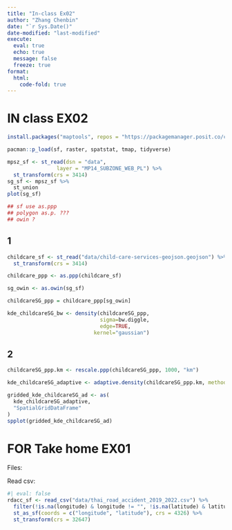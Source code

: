 ```yaml
---
title: "In-class Ex02"
author: "Zhang Chenbin"
date: "`r Sys.Date()"
date-modified: "last-modified"
execute: 
  eval: true
  echo: true
  message: false
  freeze: true
format: 
  html:
    code-fold: true
---
```


# IN class EX02

```r
install.packages("maptools", repos = "https://packagemanager.posit.co/cran/2023-10-13")
```

```r
pacman::p_load(sf, raster, spatstat, tmap, tidyverse)
```

```r
mpsz_sf <- st_read(dsn = "data", 
                layer = "MP14_SUBZONE_WEB_PL") %>%
  st_transform(crs = 3414)
sg_sf <- mpsz_sf %>%
  st_union
plot(sg_sf)
```

```r
## sf use as.ppp
## polygon as.p. ???
## owin ?
```

## 1

```r
childcare_sf <- st_read("data/child-care-services-geojson.geojson") %>%
  st_transform(crs = 3414)
```

```r
childcare_ppp <- as.ppp(childcare_sf)
```

```r
sg_owin <- as.owin(sg_sf)
```

```r
childcareSG_ppp = childcare_ppp[sg_owin]
```

```r
kde_childcareSG_bw <- density(childcareSG_ppp,
                              sigma=bw.diggle,
                              edge=TRUE,
                            kernel="gaussian") 
```

## 2

```r
childcareSG_ppp.km <- rescale.ppp(childcareSG_ppp, 1000, "km")

kde_childcareSG_adaptive <- adaptive.density(childcareSG_ppp.km, method="kernel")

gridded_kde_childcareSG_ad <- as(
  kde_childcareSG_adaptive,
  "SpatialGridDataFrame"
)
spplot(gridded_kde_childcareSG_ad)
```

# FOR Take home EX01

Files:

Read csv:

```r
#| eval: false
rdacc_sf <- read_csv("data/thai_road_accident_2019_2022.csv") %>%
  filter(!is.na(longitude) & longitude != "", !is.na(latitude) & latitude != "") %>%
  st_as_sf(coords = c("longitude", "latitude"), crs = 4326) %>%
  st_transform(crs = 32647)

```
